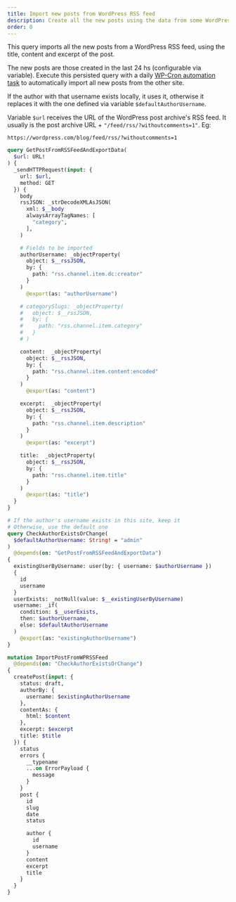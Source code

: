 ```yaml
---
title: Import new posts from WordPress RSS feed
description: Create all the new posts using the data from some WordPress RSS feed
order: 0
---
```


This query imports all the new posts from a WordPress RSS feed, using the title, content and excerpt of the post.

The new posts are those created in the last 24 hs (configurable via variable). Execute this persisted query with a daily [WP-Cron automation task](/extensions-reference/automation#wp-cron) to automatically import all new posts from the other site.

If the author with that username exists locally, it uses it, otherwise it replaces it with the one defined via variable `$defaultAuthorUsername`.

Variable `$url` receives the URL of the WordPress post archive's RSS feed. It usually is the post archive URL + `"/feed/rss/?withoutcomments=1"`. Eg:

```apacheconf
https://wordpress.com/blog/feed/rss/?withoutcomments=1
```

```graphql
query GetPostFromRSSFeedAndExportData(
  $url: URL!
) {
  _sendHTTPRequest(input: {
    url: $url,
    method: GET
  }) {
    body
    rssJSON: _strDecodeXMLAsJSON(
      xml: $__body
      alwaysArrayTagNames: [
        "category",
      ],
    )

    # Fields to be imported
    authorUsername: _objectProperty(
      object: $__rssJSON,
      by: {
        path: "rss.channel.item.dc:creator"
      }
    )
      @export(as: "authorUsername")

    # categorySlugs: _objectProperty(
    #   object: $__rssJSON,
    #   by: {
    #     path: "rss.channel.item.category"
    #   }
    # )

    content:  _objectProperty(
      object: $__rssJSON,
      by: {
        path: "rss.channel.item.content:encoded"
      }
    )
      @export(as: "content")

    excerpt:  _objectProperty(
      object: $__rssJSON,
      by: {
        path: "rss.channel.item.description"
      }
    )
      @export(as: "excerpt")

    title:  _objectProperty(
      object: $__rssJSON,
      by: {
        path: "rss.channel.item.title"
      }
    )
      @export(as: "title")
  }
}

# If the author's username exists in this site, keep it
# Otherwise, use the default one
query CheckAuthorExistsOrChange(
  $defaultAuthorUsername: String! = "admin"
)
  @depends(on: "GetPostFromRSSFeedAndExportData")
{
  existingUserByUsername: user(by: { username: $authorUsername })
  {
    id
    username
  }
  userExists: _notNull(value: $__existingUserByUsername)
  username: _if(
    condition: $__userExists,
    then: $authorUsername,
    else: $defaultAuthorUsername
  )
    @export(as: "existingAuthorUsername")
}

mutation ImportPostFromWPRSSFeed
  @depends(on: "CheckAuthorExistsOrChange")
{
  createPost(input: {
    status: draft,
    authorBy: {
      username: $existingAuthorUsername
    },
    contentAs: {
      html: $content
    },
    excerpt: $excerpt
    title: $title
  }) {
    status
    errors {
      __typename
      ...on ErrorPayload {
        message
      }
    }
    post {
      id
      slug
      date
      status

      author {
        id
        username
      }
      content
      excerpt
      title
    }
  }
}
```
